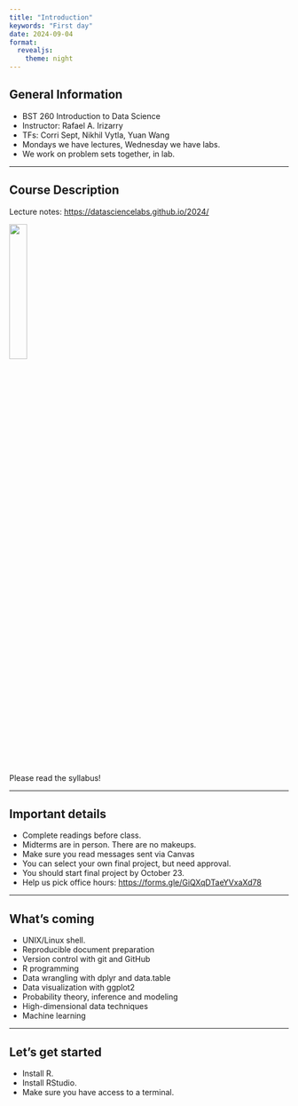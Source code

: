 ```yaml
---
title: "Introduction"
keywords: "First day"
date: 2024-09-04
format: 
  revealjs:
    theme: night
---
```


## General Information

-   BST 260 Introduction to Data Science
-   Instructor: Rafael A. Irizarry
-   TFs: Corri Sept, Nikhil Vytla, Yuan Wang
-   Mondays we have lectures, Wednesday we have labs.
-   We work on problem sets together, in lab.

------------------------------------------------------------------------

## Course Description

Lecture notes: <https://datasciencelabs.github.io/2024/>

![](https://pbs.twimg.com/media/EN5AnSsWAAAtWmN.jpg){width="25%" fig-align="center"}

Please read the syllabus!

------------------------------------------------------------------------

## Important details

-   Complete readings before class.
-   Midterms are in person. There are no makeups.
-   Make sure you read messages sent via Canvas
-   You can select your own final project, but need approval.
-   You should start final project by October 23.
-   Help us pick office hours: <https://forms.gle/GiQXqDTaeYVxaXd78>

------------------------------------------------------------------------

## What's coming

-   UNIX/Linux shell.
-   Reproducible document preparation
-   Version control with git and GitHub
-   R programming
-   Data wrangling with dplyr and data.table
-   Data visualization with ggplot2
-   Probability theory, inference and modeling
-   High-dimensional data techniques
-   Machine learning

------------------------------------------------------------------------

## Let's get started

-   Install R.
-   Install RStudio.
-   Make sure you have access to a terminal.
